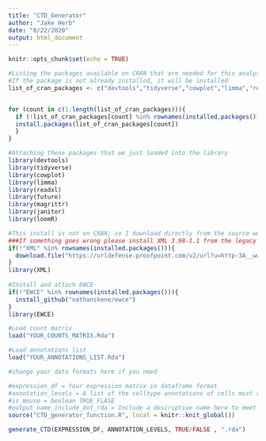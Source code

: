 ---
title: "CTD_Generator"
author: "Jake Herb"
date: "8/22/2020"
output: html_document
---


```{r setup, include=FALSE}
knitr::opts_chunk$set(echo = TRUE)
```

```{r setting up libraries}
#Listing the packages available on CRAN that are needed for this analysis. 
#If the package is not already installed, it will be installed
list_of_cran_packages <- c("devtools","tidyverse","cowplot","limma","readxl","future","magrittr","janitor","loomR")


for (count in c(1:length(list_of_cran_packages))){
  if (!list_of_cran_packages[count] %in% rownames(installed.packages())) {
  install.packages(list_of_cran_packages[count])
  }
}

#Attaching these packages that we just loaded into the library
library(devtools)
library(tidyverse)
library(cowplot)
library(limma)
library(readxl)
library(future)
library(magrittr)
library(janitor)
library(loomR)

#This install is not on CRAN, so I download directly from the source website
###If something goes wrong please install XML 3.98-1.1 from the legacy site. here :https://urldefense.proofpoint.com/v2/url?u=http-3A__www.omegahat.net_RSXML_&d=DwICAg&c=shNJtf5dKgNcPZ6Yh64b-A&r=bwmts2__cVwcBAFQqjvgnZCTFW2upB74SSUBWpbFWfM&m=7S5JpKoEdICnDQnIBnQ7fLaKQtCYb66nlcpRU_1NTJE&s=BAuu5HVgvj0r_G7iG1wh-RxE3hObmx7cRS7vaBnKVFo&e= 
if(!"XML" %in% rownames(installed.packages())){
  download.file("https://urldefense.proofpoint.com/v2/url?u=http-3A__www.omegahat.net_RSXML_XML-5F3.98-2D1.tar.gz&d=DwICAg&c=shNJtf5dKgNcPZ6Yh64b-A&r=bwmts2__cVwcBAFQqjvgnZCTFW2upB74SSUBWpbFWfM&m=7S5JpKoEdICnDQnIBnQ7fLaKQtCYb66nlcpRU_1NTJE&s=xRVELMGEjt2dwt_exZ63xZBxAVTNfvd4Co9Hk4UQVa0&e= ")
}
library(XML)
  
#Install and attach EWCE
if(!"EWCE" %in% rownames(installed.packages())){
  install_github("nathanskene/ewce")
}  
library(EWCE)
```



```{r loading source data}

#Load count matrix
load("YOUR_COUNTS_MATRIX.Rda")

#Load annotations list
load("YOUR_ANNOTATIONS_LIST.Rda")
```

```{r data preprocessing if necessary}
#change your data formats here if you need
```

```{r running function}
#expression_df = Your expression matrix in dataframe format
#annotation_levels = A list of the celltype annotations of cells must row/column dimension match the counts matrix 
#is_mouse = boolean TRUE FLASE
#output_name_include_dot_rda = Include a descriptive name here to meet your needs "MY_NAME.rda"
source("CTD_generator_function.R", local = knitr::knit_global())

generate_CTD(EXPRESSION_DF, ANNOTATION_LEVELS, TRUE/FALSE , ".rda")
```



